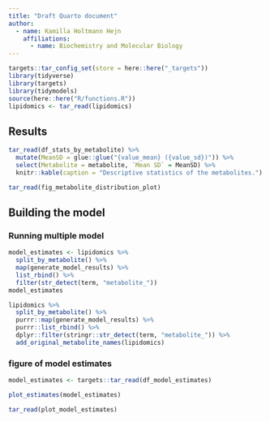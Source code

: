 ```yaml
---
title: "Draft Quarto document"
author:
  - name: Kamilla Holtmann Hejn
    affiliations:
      - name: Biochemistry and Molecular Biology
---
```


```r
targets::tar_config_set(store = here::here("_targets"))
library(tidyverse)
library(targets)
library(tidymodels)
source(here::here("R/functions.R"))
lipidomics <- tar_read(lipidomics)
```

## Results

```r
tar_read(df_stats_by_metabolite) %>%
  mutate(MeanSD = glue::glue("{value_mean} ({value_sd})")) %>%
  select(Metabolite = metabolite, `Mean SD` = MeanSD) %>%
  knitr::kable(caption = "Descriptive statistics of the metabolites.")
```

```r
tar_read(fig_metabolite_distribution_plot)
```

## Building the model

### Running multiple model
```r
model_estimates <- lipidomics %>%
  split_by_metabolite() %>%
  map(generate_model_results) %>%
  list_rbind() %>%
  filter(str_detect(term, "metabolite_"))
model_estimates
```

```r
lipidomics %>%
  split_by_metabolite() %>%
  purrr::map(generate_model_results) %>%
  purrr::list_rbind() %>%
  dplyr::filter(stringr::str_detect(term, "metabolite_")) %>%
  add_original_metabolite_names(lipidomics)
```

### figure of model estimates
```r
model_estimates <- targets::tar_read(df_model_estimates)
```

```r
plot_estimates(model_estimates)
```

```r
tar_read(plot_model_estimates)
```
